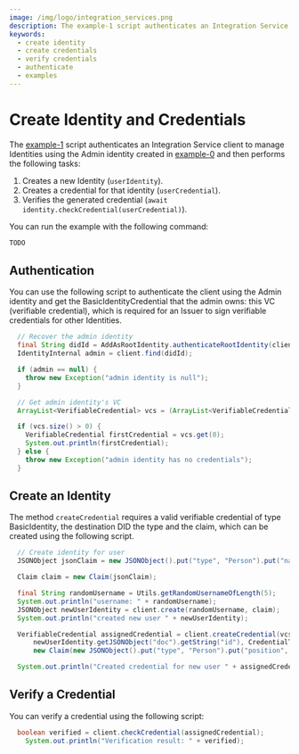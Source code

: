 ```yaml
---
image: /img/logo/integration_services.png
description: The example-1 script authenticates an Integration Service client to manage Identities using the Admin identity created in example-0 and then creates a new Identity, creates a credential for that identity, and verifies the generated credential.
keywords:
  - create identity
  - create credentials
  - verify credentials
  - authenticate
  - examples
---
```


# Create Identity and Credentials

The [example-1](https://github.com/albydeca/iota-is-sdk/blob/main/examples/src/main/java/net/gradbase/examples/CreateIdentityAndCredential.java)
script authenticates an Integration Service client to manage Identities using the Admin identity
created in [example-0](./how-to-run-examples) and then performs the following tasks:

1. Creates a new Identity (`userIdentity`).
2. Creates a credential for that identity (`userCredential`).
3. Verifies the generated credential (`await identity.checkCredential(userCredential)`).

You can run the example with the following command:

```bash
TODO
```

## Authentication

You can use the following script to authenticate the client using the Admin identity and get the
BasicIdentityCredential that the admin owns: this VC (verifiable credential),
which is required for an Issuer to sign verifiable credentials for other Identities.

```java
  // Recover the admin identity
  final String didId = AddAsRootIdentity.authenticateRootIdentity(client);
  IdentityInternal admin = client.find(didId);

  if (admin == null) {
    throw new Exception("admin identity is null");
  }

  // Get admin identity's VC
  ArrayList<VerifiableCredential> vcs = (ArrayList<VerifiableCredential>) admin.getVerifiableCredentials();

  if (vcs.size() > 0) {
    VerifiableCredential firstCredential = vcs.get(0);
    System.out.println(firstCredential);
  } else {
    throw new Exception("admin identity has no credentials");
  }

```

## Create an Identity

The method `createCredential` requires a valid verifiable credential of type
BasicIdentity, the destination DID the type and the claim, which can be created using the following script.

```java
  // Create identity for user
  JSONObject jsonClaim = new JSONObject().put("type", "Person").put("name", "randomName");

  Claim claim = new Claim(jsonClaim);

  final String randomUsername = Utils.getRandomUsernameOfLength(5);
  System.out.println("username: " + randomUsername);
  JSONObject newUserIdentity = client.create(randomUsername, claim);
  System.out.println("created new user " + newUserIdentity);

  VerifiableCredential assignedCredential = client.createCredential(vcs.get(0),
      newUserIdentity.getJSONObject("doc").getString("id"), CredentialType.BASIC_IDENTITY,
      new Claim(new JSONObject().put("type", "Person").put("position", "Professor")));

  System.out.println("Created credential for new user " + assignedCredential.toString());
```

## Verify a Credential

You can verify a credential using the following script:

```java
  boolean verified = client.checkCredential(assignedCredential);  
	System.out.println("Verification result: " + verified);
```
